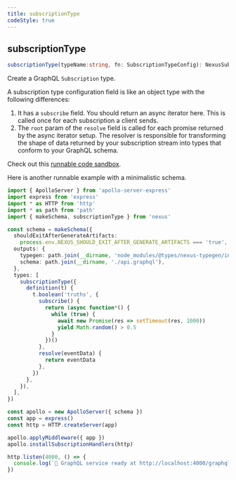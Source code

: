 ```yaml
---
title: subscriptionType
codeStyle: true
---
```


## subscriptionType

```ts
subscriptionType(typeName:string, fn: SubscriptionTypeConfig): NexusSubscriptionType
```

Create a GraphQL `Subscription` type.

A subscription type configuration field is like an object type with the following differences:

1. It has a `subscribe` field. You should return an async iterator here. This is called once for each subscription a client sends.
2. The `root` param of the `resolve` field is called for each promise returned by the async iterator setup. The resolver is responsible for transforming the shape of data returned by your subscription stream into types that conform to your GraphQL schema.

Check out this [runnable code sandbox](https://codesandbox.io/s/nexus-example-subscriptiontype-cnenk?file=/src/main.ts).

Here is another runnable example with a minimalistic schema.

```ts
import { ApolloServer } from 'apollo-server-express'
import express from 'express'
import * as HTTP from 'http'
import * as path from 'path'
import { makeSchema, subscriptionType } from 'nexus'

const schema = makeSchema({
  shouldExitAfterGenerateArtifacts:
    process.env.NEXUS_SHOULD_EXIT_AFTER_GENERATE_ARTIFACTS === 'true',
  outputs: {
    typegen: path.join(__dirname, 'node_modules/@types/nexus-typegen/index.d.ts'),
    schema: path.join(__dirname, './api.graphql'),
  },
  types: [
    subscriptionType({
      definition(t) {
        t.boolean('truths', {
          subscribe() {
            return (async function*() {
              while (true) {
                await new Promise(res => setTimeout(res, 1000))
                yield Math.random() > 0.5
              }
            })()
          },
          resolve(eventData) {
            return eventData
          },
        })
      },
    }),
  ],
})

const apollo = new ApolloServer({ schema })
const app = express()
const http = HTTP.createServer(app)

apollo.applyMiddleware({ app })
apollo.installSubscriptionHandlers(http)

http.listen(4000, () => {
  console.log(`🚀 GraphQL service ready at http://localhost:4000/graphql`)
})
```
